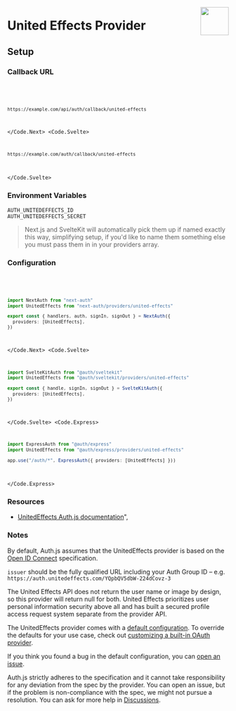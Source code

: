 
<img
  align="right"
  src="/img/providers/united-effects.svg"
  height="64"
  width="64"
/>

# United Effects Provider

## Setup

### Callback URL

<Code>
  <Code.Next>

```bash
https://example.com/api/auth/callback/united-effects
```

  </Code.Next>
  <Code.Svelte>

```bash
https://example.com/auth/callback/united-effects
```

  </Code.Svelte>
</Code>

### Environment Variables

```
AUTH_UNITEDEFFECTS_ID
AUTH_UNITEDEFFECTS_SECRET
```

> Next.js and SvelteKit will automatically pick them up if named exactly this way, simplifying
> setup, if you'd like to name them something else you must pass them in in your providers array.

### Configuration

<Code>
  <Code.Next>

```ts filename="/auth.ts"
import NextAuth from "next-auth"
import UnitedEffects from "next-auth/providers/united-effects"

export const { handlers, auth, signIn, signOut } = NextAuth({
  providers: [UnitedEffects],
})
```

  </Code.Next>
  <Code.Svelte>

```ts filename="/src/auth.ts"
import SvelteKitAuth from "@auth/sveltekit"
import UnitedEffects from "@auth/sveltekit/providers/united-effects"

export const { handle, signIn, signOut } = SvelteKitAuth({
  providers: [UnitedEffects],
})
```

  </Code.Svelte>
  <Code.Express>

```ts filename="/src/app.ts"
import ExpressAuth from "@auth/express"
import UnitedEffects from "@auth/express/providers/united-effects"

app.use("/auth/*", ExpressAuth({ providers: [UnitedEffects] }))
```

  </Code.Express>
</Code>

### Resources

- [UnitedEffects Auth.js documentation](https://docs.unitedeffects.com/integrations/nextauthjs)",

### Notes

By default, Auth.js assumes that the UnitedEffects provider is
based on the [Open ID Connect](https://openid.net/specs/openid-connect-core-1_0.html) specification.

<Callout>

`issuer` should be the fully qualified URL including your Auth Group ID – e.g. `https://auth.unitedeffects.com/YQpbQV5dbW-224dCovz-3`

</Callout>

<Callout type="warning">

The United Effects API does not return the user name or image by design, so this provider will return null for both. United Effects prioritizes user personal information security above all and has built a secured profile access request system separate from the provider API.

</Callout>

The UnitedEffects provider comes with a [default configuration](https://github.com/nextauthjs/next-auth/blob/main/packages/core/src/providers/united-effects.ts).
To override the defaults for your use case, check out [customizing a built-in OAuth provider](https://authjs.dev/guides/providers/custom-provider#override-default-options).

If you think you found a bug in the default configuration, you can [open an issue](https://authjs.dev/new/provider-issue).

Auth.js strictly adheres to the specification and it cannot take responsibility for any deviation from
the spec by the provider. You can open an issue, but if the problem is non-compliance with the spec,
we might not pursue a resolution. You can ask for more help in [Discussions](https://authjs.dev/new/github-discussions).
